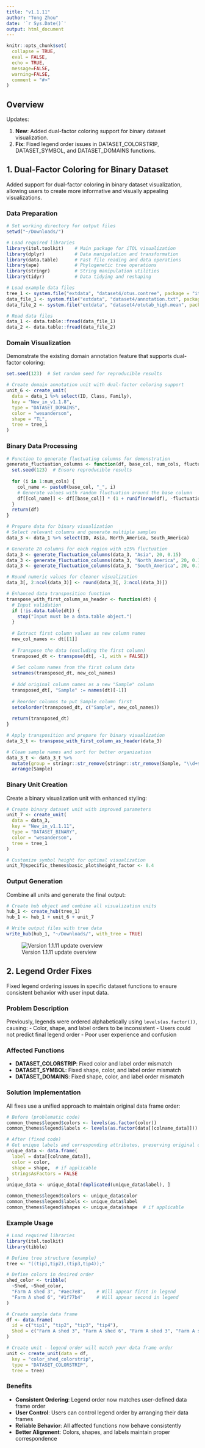 ```yaml
---
title: "v1.1.11"
author: "Tong Zhou"
date: '`r Sys.Date()`'
output: html_document
---
```


```r
knitr::opts_chunk$set(
  collapse = TRUE,
  eval = FALSE,
  echo = TRUE,
  message=FALSE,
  warning=FALSE,
  comment = "#>"
)
```

## Overview

Updates:

1. **New**: Added dual-factor coloring support for binary dataset visualization.
2. **Fix**: Fixed legend order issues in DATASET_COLORSTRIP, DATASET_SYMBOL, and DATASET_DOMAINS functions.

## 1. Dual-Factor Coloring for Binary Dataset

Added support for dual-factor coloring in binary dataset visualization, allowing users to create more informative and visually appealing visualizations.

### Data Preparation

```r
# Set working directory for output files
setwd("~/Downloads/")

# Load required libraries
library(itol.toolkit)    # Main package for iTOL visualization
library(dplyr)           # Data manipulation and transformation
library(data.table)      # Fast file reading and data operations
library(ape)             # Phylogenetic tree operations
library(stringr)         # String manipulation utilities
library(tidyr)           # Data tidying and reshaping

# Load example data files
tree_1 <- system.file("extdata", "dataset4/otus.contree", package = "itol.toolkit")
data_file_1 <- system.file("extdata", "dataset4/annotation.txt", package = "itol.toolkit")
data_file_2 <- system.file("extdata", "dataset4/otutab_high.mean", package = "itol.toolkit")

# Read data files
data_1 <- data.table::fread(data_file_1)
data_2 <- data.table::fread(data_file_2)
```

### Domain Visualization

Demonstrate the existing domain annotation feature that supports dual-factor coloring:

```r
set.seed(123)  # Set random seed for reproducible results

# Create domain annotation unit with dual-factor coloring support
unit_6 <- create_unit(
  data = data_1 %>% select(ID, Class, Family),
  key = "New_in_v1.1.8",
  type = "DATASET_DOMAINS",
  color = "wesanderson",
  shape = "TL",
  tree = tree_1
)
```

### Binary Data Processing

```r
# Function to generate fluctuating columns for demonstration
generate_fluctuation_columns <- function(df, base_col, num_cols, fluctuation_range) {
  set.seed(123)  # Ensure reproducible results
  
  for (i in 1:num_cols) {
    col_name <- paste0(base_col, "_", i)
    # Generate values with random fluctuation around the base column
    df[[col_name]] <- df[[base_col]] * (1 + runif(nrow(df), -fluctuation_range, fluctuation_range))
  }
  return(df)
}

# Prepare data for binary visualization
# Select relevant columns and generate multiple samples
data_3 <- data_1 %>% select(ID, Asia, North_America, South_America)

# Generate 20 columns for each region with ±15% fluctuation
data_3 <- generate_fluctuation_columns(data_3, "Asia", 20, 0.15)
data_3 <- generate_fluctuation_columns(data_3, "North_America", 20, 0.15)
data_3 <- generate_fluctuation_columns(data_3, "South_America", 20, 0.15)

# Round numeric values for cleaner visualization
data_3[, 2:ncol(data_3)] <- round(data_3[, 2:ncol(data_3)])

# Enhanced data transposition function
transpose_with_first_column_as_header <- function(dt) {
  # Input validation
  if (!is.data.table(dt)) {
    stop("Input must be a data.table object.")
  }
  
  # Extract first column values as new column names
  new_col_names <- dt[[1]]
  
  # Transpose the data (excluding the first column)
  transposed_dt <- transpose(dt[, -1, with = FALSE])
  
  # Set column names from the first column data
  setnames(transposed_dt, new_col_names)
  
  # Add original column names as a new "Sample" column
  transposed_dt[, "Sample" := names(dt)[-1]]
  
  # Reorder columns to put Sample column first
  setcolorder(transposed_dt, c("Sample", new_col_names))
  
  return(transposed_dt)
}

# Apply transposition and prepare for binary visualization
data_3_t <- transpose_with_first_column_as_header(data_3)

# Clean sample names and sort for better organization
data_3_t <- data_3_t %>% 
  mutate(group = stringr::str_remove(stringr::str_remove(Sample, "\\d+$"), "_$")) %>% 
  arrange(Sample)
```

### Binary Unit Creation

Create a binary visualization unit with enhanced styling:

```r
# Create binary dataset unit with improved parameters
unit_7 <- create_unit(
  data = data_3,
  key = "New_in_v1.1.11",
  type = "DATASET_BINARY",
  color = "wesanderson",
  tree = tree_1
)

# Customize symbol height for optimal visualization
unit_7@specific_themes$basic_plot$height_factor <- 0.4
```

### Output Generation

Combine all units and generate the final output:

```r
# Create hub object and combine all visualization units
hub_1 <- create_hub(tree_1)
hub_1 <- hub_1 + unit_6 + unit_7

# Write output files with tree data
write_hub(hub_1, "~/Downloads/", with_tree = TRUE)
```

![Version 1.1.11 update overview](images/v1.1.11.jpg)

## 2. Legend Order Fixes

Fixed legend ordering issues in specific dataset functions to ensure consistent behavior with user input data.

### Problem Description

Previously, legends were ordered alphabetically using `levels(as.factor())`, causing:
- Color, shape, and label orders to be inconsistent
- Users could not predict final legend order
- Poor user experience and confusion

### Affected Functions

- **DATASET_COLORSTRIP**: Fixed color and label order mismatch
- **DATASET_SYMBOL**: Fixed shape, color, and label order mismatch  
- **DATASET_DOMAINS**: Fixed shape, color, and label order mismatch

### Solution Implementation

All fixes use a unified approach to maintain original data frame order:

```r
# Before (problematic code)
common_themes$legend$colors <- levels(as.factor(color))
common_themes$legend$labels <- levels(as.factor(data[[colname_data]]))

# After (fixed code)
# Get unique labels and corresponding attributes, preserving original order
unique_data <- data.frame(
  label = data[[colname_data]], 
  color = color, 
  shape = shape,  # if applicable
  stringsAsFactors = FALSE
)
unique_data <- unique_data[!duplicated(unique_data$label), ]

common_themes$legend$colors <- unique_data$color
common_themes$legend$labels <- unique_data$label
common_themes$legend$shapes <- unique_data$shape  # if applicable
```

### Example Usage

```r
# Load required libraries
library(itol.toolkit)
library(tibble)

# Define tree structure (example)
tree <- "((tip1,tip2),(tip3,tip4));"

# Define colors in desired order
shed_color <- tribble(
  ~Shed, ~Shed_color,
  "Farm A shed 3", "#aec7e8",    # Will appear first in legend
  "Farm A shed 6", "#1f77b4"     # Will appear second in legend
)

# Create sample data frame
df <- data.frame(
  id = c("tip1", "tip2", "tip3", "tip4"),
  Shed = c("Farm A shed 3", "Farm A shed 6", "Farm A shed 3", "Farm A shed 6")
)

# Create unit - legend order will match your data frame order
unit <- create_unit(data = df,
  key = "color_shed_colorstrip",
  type = "DATASET_COLORSTRIP",
  tree = tree)
```

### Benefits

- **Consistent Ordering**: Legend order now matches user-defined data frame order
- **User Control**: Users can control legend order by arranging their data frames
- **Reliable Behavior**: All affected functions now behave consistently
- **Better Alignment**: Colors, shapes, and labels maintain proper correspondence




